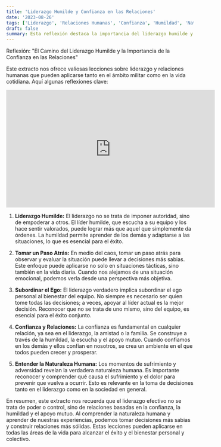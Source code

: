 ```yaml
---
title: 'Liderazgo Humilde y Confianza en las Relaciones'
date: '2023-08-26'
tags: ['Liderazgo', 'Relaciones Humanas', 'Confianza', 'Humildad', 'Naturaleza Humana']
draft: false
summary: Esta reflexión destaca la importancia del liderazgo humilde y la confianza en las relaciones humanas. Ofrece valiosas lecciones sobre cómo empoderar a otros, tomar decisiones sabias al dar un paso atrás, subordinar el ego para el bienestar del equipo, construir confianza y comprender la naturaleza humana. Estas lecciones son aplicables en todos los aspectos de la vida.
---
```


Reflexión: "El Camino del Liderazgo Humilde y la Importancia de la Confianza en las Relaciones"

Este extracto nos ofrece valiosas lecciones sobre liderazgo y relaciones humanas que pueden aplicarse tanto en el ámbito militar como en la vida cotidiana. Aquí algunas reflexiones clave:

<div class="flex justify-center">
  <iframe
    width="560"
    height="315"
    src="https://www.youtube.com/embed/oTIFDqSDmO0?si=8wbrxuNbHyFTXMVV"
    title="YouTube video player"
    frameborder="0"
    allow="accelerometer; autoplay; clipboard-write; encrypted-media; gyroscope; picture-in-picture; web-share"
    allowfullscreen
  ></iframe>
</div>

1. **Liderazgo Humilde:** El liderazgo no se trata de imponer autoridad, sino de empoderar a otros. El
   líder humilde, que escucha a su equipo y los hace sentir valorados, puede lograr más que aquel que simplemente
   da órdenes. La humildad permite aprender de los demás y adaptarse a las situaciones, lo que es esencial
   para el éxito.

2. **Tomar un Paso Atrás:** En medio del caos, tomar un paso atrás para observar y evaluar la situación puede llevar a decisiones más sabias. Este enfoque puede aplicarse no solo en situaciones tácticas, sino también en la vida diaria. Cuando nos alejamos de una situación emocional, podemos verla desde una perspectiva más objetiva.

3. **Subordinar el Ego:** El liderazgo verdadero implica subordinar el ego personal al bienestar del equipo. No siempre es necesario ser quien tome todas las decisiones; a veces, apoyar al líder actual es la mejor decisión. Reconocer que no se trata de uno mismo, sino del equipo, es esencial para el éxito conjunto.

4. **Confianza y Relaciones:** La confianza es fundamental en cualquier relación, ya sea en el liderazgo, la amistad o la familia. Se construye a través de la humildad, la escucha y el apoyo mutuo. Cuando confiamos en los demás y ellos confían en nosotros, se crea un ambiente en el que todos pueden crecer y prosperar.

5. **Entender la Naturaleza Humana:** Los momentos de sufrimiento y adversidad revelan la verdadera naturaleza humana. Es importante reconocer y comprender qué causa el sufrimiento y el dolor para prevenir que vuelva a ocurrir. Esto es relevante en la toma de decisiones tanto en el liderazgo como en la sociedad en general.

En resumen, este extracto nos recuerda que el liderazgo efectivo no se trata de poder o control, sino de relaciones basadas en la confianza, la humildad y el apoyo mutuo. Al comprender la naturaleza humana y aprender de nuestras experiencias, podemos tomar decisiones más sabias y construir relaciones más sólidas. Estas lecciones pueden aplicarse en todas las áreas de la vida para alcanzar el éxito y el bienestar personal y colectivo.
